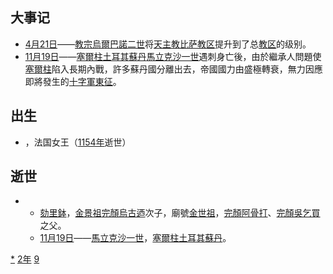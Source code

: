 {{yearTOC|1092|辽'''[[大安_(辽朝)|大安]]八年'''；北宋'''[[元祐|元祐]]七年'''；西夏'''[[天祐民安|天祐民安]]三年'''；大理'''[[天祐_(大理)|天祐]]二年'''；越南'''[[廣祐|廣祐]]八年'''，'''[[會豐|會豐]]元年'''；日本'''[[寬治|寬治]]六年'''}}

== 大事记 ==
*[[4月21日|4月21日]]——[[教宗烏爾巴諾二世|教宗烏爾巴諾二世]]将[[天主教比萨总教区|天主教比萨教区]]提升到了总[[教区|教区]]的级别。
*[[11月19日|11月19日]]——[[塞爾柱土耳其|塞爾柱土耳其]][[苏丹_(称谓)|蘇丹]][[馬立克沙一世|馬立克沙一世]]遇刺身亡後，由於繼承人問題使[[塞爾柱|塞爾柱]]陷入長期內戰，許多蘇丹國分離出去，帝國國力由盛極轉衰，無力因應即將發生的[[十字軍東征|十字軍東征]]。

== 出生 ==
* {{tsl|en|Adélaide de Maurienne||Adélaide de Maurienne}}，法国女王（[[1154年|1154年]]逝世）

== 逝世 ==
{{Wikisource year mention}}
**[[劾里鉢|劾里鉢]]，[[金景祖|金景祖]][[完顏烏古迺|完顏烏古迺]]次子，廟號[[金世祖|金世祖]]，[[完顏阿骨打|完顏阿骨打]]、[[完顏吳乞買|完顏吳乞買]]之父。
**[[11月19日|11月19日]]——[[馬立克沙一世|馬立克沙一世]]，[[塞爾柱土耳其|塞爾柱土耳其]][[苏丹_(称谓)|蘇丹]]。

[[Category:1092年|*]]
[[Category:1090年代|2年]]
[[Category:11世纪各年|9]]